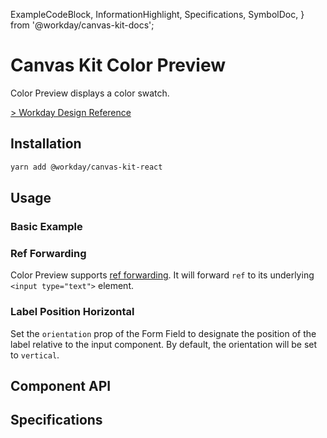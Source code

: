   ExampleCodeBlock,
  InformationHighlight,
  Specifications,
  SymbolDoc,
} from '@workday/canvas-kit-docs';


# Canvas Kit Color Preview

Color Preview displays a color swatch.

[> Workday Design Reference](https://design.workday.com/components/inputs/color-input)

## Installation

```sh
yarn add @workday/canvas-kit-react
```

## Usage

### Basic Example

<ExampleCodeBlock code={Basic} />

### Ref Forwarding

Color Preview supports [ref forwarding](https://reactjs.org/docs/forwarding-refs.html). It will
forward `ref` to its underlying `<input type="text">` element.

<ExampleCodeBlock code={RefForwarding} />

### Label Position Horizontal

Set the `orientation` prop of the Form Field to designate the position of the label relative to the
input component. By default, the orientation will be set to `vertical`.

<ExampleCodeBlock code={LabelPosition} />

## Component API

<SymbolDoc name="ColorPreview" fileName="/react/" />

## Specifications

<Specifications file="./cypress/component/ColorPicker.spec.tsx" name="ColorPreview" />
